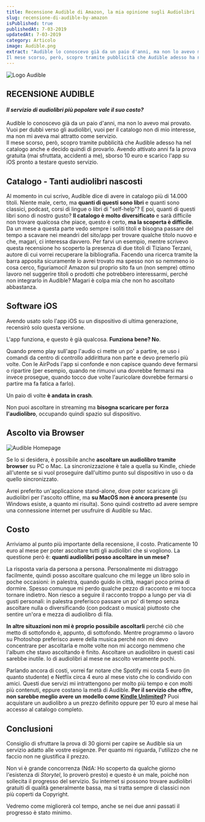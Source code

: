 ```yaml
---
title: Recensione Audible di Amazon, la mia opinione sugli Audiolibri
slug: recensione-di-audible-by-amazon
isPublished: true
publishedAt: 7-03-2019
updatedAt: 7-03-2019
category: Articolo
image: Audible.png
extract: "Audible lo conoscevo già da un paio d'anni, ma non lo avevo mai provato. Vuoi per dubbi verso gli audiolibri, vuoi per il catalogo non di mio interesse, ma non mi aveva mai attratto come servizio.
Il mese scorso, però, scopro tramite pubblicità che Audible adesso ha nel catalogo anche la serie completa di Harry Potter e decido quindi di provarlo. Avendo attivato anni fa la prova gratuita (mai sfruttata, accidenti a me), sborso 10 euro e scarico l'app su iOS pronto a testare questo servizio."
---
```


<Image url="books/Audible.png" alt="Logo Audible" layout="intrinsic" width={640} height={360} center={true}/>

<h2 style={{textAlign: "center"}}>RECENSIONE AUDIBLE</h2>

<h4 style={{textAlign: "center"}}>
  <em>
    Il servizio di audiolibri più popolare vale il suo costo?
  </em>
</h4>

Audible lo conoscevo già da un paio d'anni, ma non lo avevo mai provato. Vuoi per dubbi verso gli audiolibri, vuoi per il catalogo non di mio interesse, ma non mi aveva mai attratto come servizio.  
Il mese scorso, però, scopro tramite pubblicità che Audible adesso ha nel catalogo anche <InternalLink postSlug="https://www.artedellalettura.it/harry-potter-e-la-pietra-filosofale-rowling/" text="la serie completa di Harry Potter"/> e decido quindi di provarlo. Avendo attivato anni fa la prova gratuita (mai sfruttata, accidenti a me), sborso 10 euro e scarico l'app su iOS pronto a testare questo servizio.

## Catalogo - Tanti audiolibri nascosti

Al momento in cui scrivo, Audible dice di avere in catalogo più di 14.000 titoli. Niente male, certo, ma **quanti di questi sono libri** e quanti sono classici, podcast, corsi di lingue o libri di "self-help"? E poi, quanti di questi libri sono di nostro gusto? **Il catalogo è molto diversificato** e sarà difficile non trovare qualcosa che piace, questo è certo, **ma la scoperta è difficile**. Da un mese a questa parte vedo sempre i soliti titoli e bisogna passare del tempo a scavare nei meandri del sito/app per trovare qualche titolo nuovo e che, magari, ci interessa davvero. Per farvi un esempio, mentre scrivevo questa recensione ho scoperto la presenza di due titoli di Tiziano Terzani, autore di cui vorrei recuperare la bibliografia. Facendo una ricerca tramite la barra apposita sicuramente lo avrei trovato ma spesso non so nemmeno io cosa cerco, figuriamoci! Amazon sul proprio sito fa un (non sempre) ottimo lavoro nel suggerire titoli o prodotti che potrebbero interessarmi, perché non integrarlo in Audible? Magari è colpa mia che non ho ascoltato abbastanza.

<BoldTextWithStars text="Voto: " rating={4} />

## Software iOS

Avendo usato solo l'app iOS su un dispositivo di ultima generazione, recensirò solo questa versione.

L'app funziona, e questo è già qualcosa. **Funziona bene? No**.

Quando premo play sull'app l'audio ci mette un po' a partire, se uso i comandi da centro di controllo addirittura non parte e devo premerlo più volte. Con le AirPods l'app si confonde e non capisce quando deve fermarsi o ripartire (per esempio, quando ne rimuovi una dovrebbe fermarsi ma invece prosegue, quando tocco due volte l'auricolare dovrebbe fermarsi o partire ma fa fatica a farlo).

Un paio di volte **è andata in crash**.

Non puoi ascoltare in streaming ma **bisogna scaricare per forza l'audiolibro**, occupando quindi spazio sul dispositivo.

<BoldTextWithStars text="Voto: " rating={2} />

## Ascolto via Browser

<Image url="books/Audible_Home.PNG" alt="Audible Homepage" layout="intrinsic" width={768} height={358.5} center={true}/>

Se lo si desidera, è possibile anche **ascoltare un audiolibro tramite browser** su PC o Mac. La sincronizzazione è tale a quella su Kindle, chiede all'utente se si vuol proseguire dall'ultimo punto sul dispositivo in uso o da quello sincronizzato.

Avrei preferito un'applicazione stand-alone, dove poter scaricare gli audiolibri per l'ascolto offline, ma **su MacOS non è ancora presente** (su Windows esiste, a quanto mi risulta). Sono quindi costretto ad avere sempre una connessione internet per usufruire di Audible su Mac.

<BoldTextWithStars text="Voto: " rating={3} />

## Costo

Arriviamo al punto più importante della recensione, il costo. Praticamente 10 euro al mese per poter ascoltare tutti gli audiolibri che si vogliono. La questione però è: **quanti audiolibri posso ascoltare in un mese?**

La risposta varia da persona a persona. Personalmente mi distraggo facilmente, quindi posso ascoltare qualcuno che mi legge un libro solo in poche occasioni: in palestra, quando guido in città, magari poco prima di dormire. Spesso comunque mi perdo qualche pezzo di racconto e mi tocca tornare indietro. Non riesco a seguire il racconto troppo a lungo per via di gusti personali: in palestra preferisco passare un po' di tempo senza ascoltare nulla o diversificando (con podcast o musica) piuttosto che sentire un'ora e mezza di audiolibro di fila.

**In altre situazioni non mi è proprio possibile ascoltarli** perché ciò che metto di sottofondo è, appunto, di sottofondo. Mentre programmo o lavoro su Photoshop preferisco avere della musica perché non mi devo concentrare per ascoltarla e molte volte non mi accorgo nemmeno che l'album che stavo ascoltando è finito. Ascoltare un audiolibro in questi casi sarebbe inutile. Io di audiolibri al mese ne ascolto veramente pochi.

Parlando ancora di costi, vorrei far notare che Spotify mi costa 5 euro (in quanto studente) e Netflix circa 4 euro al mese visto che lo condivido con amici. Questi due servizi mi intrattengono per molto più tempo e con molti più contenuti, eppure costano la metà di Audible. **Per il servizio che offre, non sarebbe meglio avere un modello come [Kindle Unlimited](https://www.amazon.it/kindle-dbs/hz/signup?tag=adl0aa-21)?** Puoi acquistare un audiolibro a un prezzo definito oppure per 10 euro al mese hai accesso al catalogo completo.

<BoldTextWithStars text="Voto: " rating={2} />

## Conclusioni

Consiglio di sfruttare la prova di 30 giorni per capire se Audible sia un servizio adatto alle vostre esigenze. Per quanto mi riguarda, l'utilizzo che ne faccio non ne giustifica il prezzo.

Non vi è grande concorrenza (NdA: Ho scoperto da qualche giorno l'esistenza di _Storytel_, lo proverò presto) e questo è un male, poiché non sollecita il progresso del servizio. Su internet si possono trovare audiolibri gratuiti di qualità generalmente bassa, ma si tratta sempre di classici non più coperti da Copyright.

Vedremo come migliorerà col tempo, anche se nei due anni passati il progresso è stato minimo.